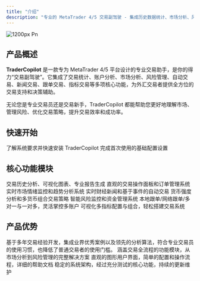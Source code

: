 ```yaml
---
title: "介绍"
description: "专业的 MetaTrader 4/5 交易副驾驶 - 集成历史数据统计、市场分析、风险管理、自动交易等多项核心功能，并且功能还在不断增加。"
---
```


![1200px Pn](/images/tradecopilot.png)

## 产品概述

**TraderCopilot** 是一款专为 MetaTrader 4/5 平台设计的专业交易助手，是你的得力“交易副驾驶”。它集成了交易统计、账户分析、市场分析、风险管理、自动交易、新闻交易、跟单交易、指标交易等多项核心功能，为外汇交易者提供全方位的交易支持和决策辅助。

无论您是专业交易员还是交易新手，TraderCopilot 都能帮助您更好地理解市场、管理风险、优化交易策略，提升交易效率和成功率。

## 快速开始

<CardGroup cols={2}>
  <Card title="快速安装" icon="download" href="/quick-start">
    了解系统要求并快速安装 TraderCopilot
  </Card>
  <Card title="基础配置" icon="gear" href="/quick-start#基础配置">
    完成首次使用的基础配置设置
  </Card>
</CardGroup>

## 核心功能模块

<CardGroup cols={3}>
  <Card title="智能分析" icon="chart-line" href="/modules/analyse">
    交易历史分析、可视化图表、专业报告生成
  </Card>
  <Card title="交易助手" icon="hand-holding-dollar" href="/modules/assistant">
    直观的交易操作面板和订单管理系统
  </Card>
  <Card title="市场分析" icon="chart-mixed" href="/modules/market">
    实时市场情绪监控和趋势分析系统
  </Card>
  <Card title="新闻面板" icon="newspaper" href="/modules/news">
    实时财经新闻和基于事件的自动交易
  </Card>
  <Card title="篮子交易" icon="basket-shopping" href="/modules/basket">
    货币强度分析和多货币组合交易策略
  </Card>
  <Card title="风险控制" icon="shield-check" href="/modules/risk">
    智能风险监控和资金管理系统
  </Card>
  <Card title="跟单交易" icon="users">
    本地跟单/网络跟单/多对一与一对多，灵活掌控多账户
  </Card>
  <Card title="多指标交易" icon="chart-gantt">
    可视化多指标配置与组合，轻松搭建交易系统
  </Card>
</CardGroup>

## 产品优势

<AccordionGroup>
  <Accordion title="专业性" icon="star">
    基于多年交易经验开发，集成业界优秀案例以及领先的分析算法，符合专业交易员的使用习惯，也降低了普通交易者的使用门槛。
  </Accordion>
  <Accordion title="全面性" icon="list-check">
    涵盖交易全流程的功能模块，从市场分析到风险管理的完整解决方案
  </Accordion>
  <Accordion title="易用性" icon="user-check">
    直观的图形用户界面，简单的配置和操作流程，详细的帮助文档
  </Accordion>
  <Accordion title="可靠性" icon="shield">
    稳定的系统架构，经过充分测试的核心功能，持续的更新维护
  </Accordion>
</AccordionGroup>